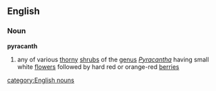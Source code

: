 ==English==
===Noun===
'''pyracanth'''
#any of various [[thorny]] [[shrub]]s of the [[genus]] ''[[Pyracantha]]'' having small white [[flower]]s followed by hard red or orange-red [[berries]]
[[category:English nouns]]